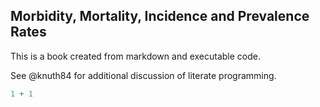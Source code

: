 ## Morbidity, Mortality, Incidence and Prevalence Rates {.unnumbered}

This is a book created from markdown and executable code.

See @knuth84 for additional discussion of literate programming.

```r
1 + 1
```

